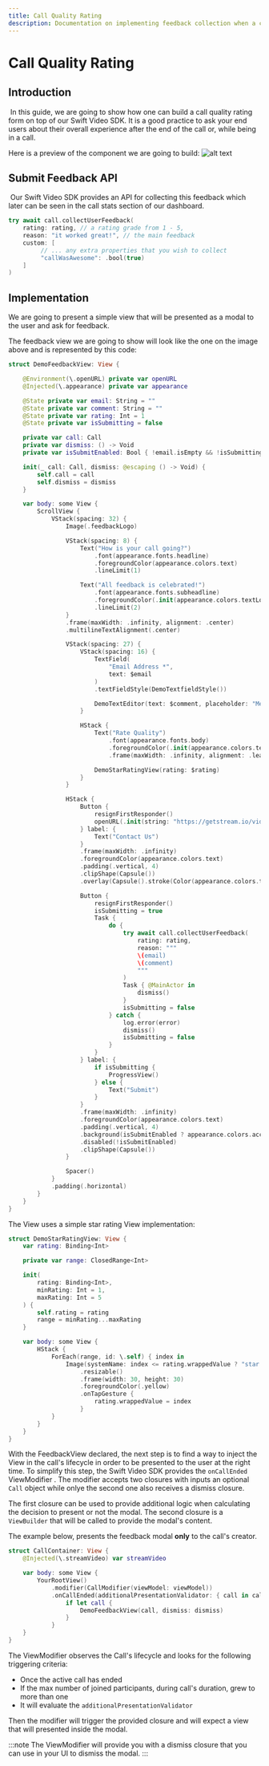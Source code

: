 ```yaml
---
title: Call Quality Rating
description: Documentation on implementing feedback collection when a call ends.
---
```


# Call Quality Rating

## Introduction
​
In this guide, we are going to show how one can build a call quality rating form on top of our Swift Video SDK. It is a good practice to ask your end users about their overall experience after the end of the call or, while being in a call.

Here is a preview of the component we are going to build:
![alt text](../assets/call-quality-rating.png)

## Submit Feedback API
​
Our Swift Video SDK provides an API for collecting this feedback which later can be seen in the call stats section of our dashboard.

```swift
try await call.collectUserFeedback(
    rating: rating, // a rating grade from 1 - 5,
    reason: "it worked great!", // the main feedback
    custom: [
         // ... any extra properties that you wish to collect
         "callWasAwesome": .bool(true)
    ]
)
```

## Implementation

We are going to present a simple view that will be presented as a modal to the user and ask for feedback. 

The feedback view we are going to show will look like the one on the image above and is represented by this code:

```swift
struct DemoFeedbackView: View {

    @Environment(\.openURL) private var openURL
    @Injected(\.appearance) private var appearance

    @State private var email: String = ""
    @State private var comment: String = ""
    @State private var rating: Int = 1
    @State private var isSubmitting = false

    private var call: Call
    private var dismiss: () -> Void
    private var isSubmitEnabled: Bool { !email.isEmpty && !isSubmitting }

    init(_ call: Call, dismiss: @escaping () -> Void) {
        self.call = call
        self.dismiss = dismiss
    }

    var body: some View {
        ScrollView {
            VStack(spacing: 32) {
                Image(.feedbackLogo)

                VStack(spacing: 8) {
                    Text("How is your call going?")
                        .font(appearance.fonts.headline)
                        .foregroundColor(appearance.colors.text)
                        .lineLimit(1)

                    Text("All feedback is celebrated!")
                        .font(appearance.fonts.subheadline)
                        .foregroundColor(.init(appearance.colors.textLowEmphasis))
                        .lineLimit(2)
                }
                .frame(maxWidth: .infinity, alignment: .center)
                .multilineTextAlignment(.center)

                VStack(spacing: 27) {
                    VStack(spacing: 16) {
                        TextField(
                            "Email Address *",
                            text: $email
                        )
                        .textFieldStyle(DemoTextfieldStyle())

                        DemoTextEditor(text: $comment, placeholder: "Message")
                    }

                    HStack {
                        Text("Rate Quality")
                            .font(appearance.fonts.body)
                            .foregroundColor(.init(appearance.colors.textLowEmphasis))
                            .frame(maxWidth: .infinity, alignment: .leading)

                        DemoStarRatingView(rating: $rating)
                    }
                }

                HStack {
                    Button {
                        resignFirstResponder()
                        openURL(.init(string: "https://getstream.io/video/#contact")!)
                    } label: {
                        Text("Contact Us")
                    }
                    .frame(maxWidth: .infinity)
                    .foregroundColor(appearance.colors.text)
                    .padding(.vertical, 4)
                    .clipShape(Capsule())
                    .overlay(Capsule().stroke(Color(appearance.colors.textLowEmphasis), lineWidth: 1))

                    Button {
                        resignFirstResponder()
                        isSubmitting = true
                        Task {
                            do {
                                try await call.collectUserFeedback(
                                    rating: rating,
                                    reason: """
                                    \(email)
                                    \(comment)
                                    """
                                )
                                Task { @MainActor in
                                    dismiss()
                                }
                                isSubmitting = false
                            } catch {
                                log.error(error)
                                dismiss()
                                isSubmitting = false
                            }
                        }
                    } label: {
                        if isSubmitting {
                            ProgressView()
                        } else {
                            Text("Submit")
                        }
                    }
                    .frame(maxWidth: .infinity)
                    .foregroundColor(appearance.colors.text)
                    .padding(.vertical, 4)
                    .background(isSubmitEnabled ? appearance.colors.accentBlue : appearance.colors.lightGray)
                    .disabled(!isSubmitEnabled)
                    .clipShape(Capsule())
                }

                Spacer()
            }
            .padding(.horizontal)
        }
    }
}
```

The View uses a simple star rating View implementation:

```swift
struct DemoStarRatingView: View {
    var rating: Binding<Int>

    private var range: ClosedRange<Int>

    init(
        rating: Binding<Int>,
        minRating: Int = 1,
        maxRating: Int = 5
    ) {
        self.rating = rating
        range = minRating...maxRating
    }

    var body: some View {
        HStack {
            ForEach(range, id: \.self) { index in
                Image(systemName: index <= rating.wrappedValue ? "star.fill" : "star")
                    .resizable()
                    .frame(width: 30, height: 30)
                    .foregroundColor(.yellow)
                    .onTapGesture {
                        rating.wrappedValue = index
                    }
            }
        }
    }
}
```

With the FeedbackView declared, the next step is to find a way to inject the View in the call's lifecycle in order to be presented to the user at the right time. To simplify this step, the Swift Video SDK provides the `onCallEnded` ViewModifier . The modifier accepts two closures with inputs an optional `Call` object while onlye the second one also receives a dismiss closure. 

The first closure can be used to provide additional logic when calculating the decision to present or not the modal. The second closure is a `ViewBuilder` that will be called to provide the modal's content.

The example below, presents the feedback modal **only** to the call's creator.

```swift
struct CallContainer: View {
    @Injected(\.streamVideo) var streamVideo

    var body: some View {
        YourRootView()
            .modifier(CallModifier(viewModel: viewModel))
            .onCallEnded(additionalPresentationValidator: { call in call?.state.createdBy?.id == streamVideo.user.id }) { call, dismiss in
                if let call {
                    DemoFeedbackView(call, dismiss: dismiss)
                }
            }
    }
}
```

The ViewModifier observes the Call's lifecycle and looks for the following triggering criteria:
- Once the active call has ended
- If the max number of joined participants, during call's duration, grew to more than one
- It will evaluate the `additionalPresentationValidator`

Then the modifier will trigger the provided closure and will expect a view that will presented inside the modal.

:::note
The ViewModifier will provide you with a dismiss closure that you can use in your UI to dismiss the modal.
:::